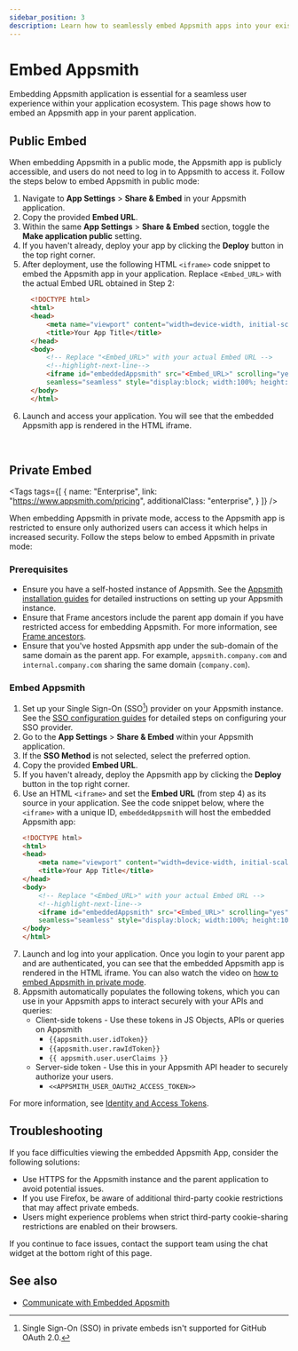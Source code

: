 ```yaml
---
sidebar_position: 3
description: Learn how to seamlessly embed Appsmith apps into your existing application.
---
```


# Embed Appsmith

Embedding Appsmith application is essential for a seamless user experience within your application ecosystem. This page shows how to embed an Appsmith app in your parent application.

## Public Embed

When embedding Appsmith in a public mode, the Appsmith app is publicly accessible, and users do not need to log in to Appsmith to access it. Follow the steps below to embed Appsmith in public mode:

1. Navigate to **App Settings** > **Share & Embed** in your Appsmith application.
2. Copy the provided **Embed URL**.
3. Within the same **App Settings** > **Share & Embed** section, toggle the **Make application public** setting.
4. If you haven't already, deploy your app by clicking the **Deploy** button in the top right corner.
5. After deployment, use the following HTML `<iframe>` code snippet to embed the Appsmith app in your application. Replace `<Embed_URL>` with the actual Embed URL obtained in Step 2:  
    ```html
      <!DOCTYPE html>
      <html>
      <head>
          <meta name="viewport" content="width=device-width, initial-scale=1">
          <title>Your App Title</title>
      </head>
      <body>
          <!-- Replace "<Embed_URL>" with your actual Embed URL -->
          <!--highlight-next-line-->
          <iframe id="embeddedAppsmith" src="<Embed_URL>" scrolling="yes"
          seamless="seamless" style="display:block; width:100%; height:100vh;"></iframe>
      </body>
      </html>
    ```
6. Launch and access your application. You will see that the embedded Appsmith app is rendered in the HTML iframe.

<!-- vale off -->
<br/>
<div className="tag-wrapper">

## Private Embed

<Tags
  tags={[
    {
      name: "Enterprise",
      link: "https://www.appsmith.com/pricing",
      additionalClass: "enterprise",
    }
  ]}
/>
</div>

When embedding Appsmith in private mode, access to the Appsmith app is restricted to ensure only authorized users can access it which helps in increased security. Follow the steps below to embed Appsmith in private mode:

### Prerequisites

* Ensure you have a self-hosted instance of Appsmith. See the [Appsmith installation guides](/getting-started/setup/installation-guides) for detailed instructions on setting up your Appsmith instance.
* Ensure that Frame ancestors include the parent app domain if you have restricted access for embedding Appsmith. For more information, see [Frame ancestors](/getting-started/setup/environment-variables#appsmith_allowed_frame_ancestors).
* Ensure that you've hosted Appsmith app under the sub-domain of the same domain as the parent app. For example, `appsmith.company.com` and `internal.company.com` sharing the same domain (`company.com`).

### Embed Appsmith

1. Set up your Single Sign-On (SSO[^sso]) provider on your Appsmith instance. See the [SSO configuration guides](/getting-started/setup/instance-configuration/authentication) for detailed steps on configuring your SSO provider.
2. Go to the **App Settings** > **Share & Embed** within your Appsmith application.
3. If the **SSO Method** is not selected, select the preferred option.
3. Copy the provided **Embed URL**.
4. If you haven't already, deploy the Appsmith app by clicking the **Deploy** button in the top right corner.
5. Use an HTML `<iframe>` and set the **Embed URL** (from step 4) as its source in your application. See the code snippet below, where the `<iframe>` with a unique ID, `embeddedAppsmith` will host the embedded Appsmith app:
    ```html
    <!DOCTYPE html>
    <html>
    <head>
        <meta name="viewport" content="width=device-width, initial-scale=1">
        <title>Your App Title</title>
    </head>
    <body>
        <!-- Replace "<Embed_URL>" with your actual Embed URL -->
        <!--highlight-next-line-->
        <iframe id="embeddedAppsmith" src="<Embed_URL>" scrolling="yes"
        seamless="seamless" style="display:block; width:100%; height:100vh;"></iframe>
    </body>
    </html>
    ```
6. Launch and log into your application. Once you login to your parent app and are authenticated, you can see that the embedded Appsmith app is rendered in the HTML iframe. You can also watch the video on [how to embed Appsmith in private mode](https://youtube.com/embed/Zoiy1tKcjzU?autoplay=1).
7. Appsmith automatically populates the following tokens, which you can use in your Appsmith apps to interact securely with your APIs and queries:
    * Client-side tokens - Use these tokens in JS Objects, APIs or queries on Appsmith
      * `{{appsmith.user.idToken}}`
      * `{{appsmith.user.rawIdToken}}`
      * `{{ appsmith.user.userClaims }}`
    * Server-side token - Use this in your Appsmith API header to securely authorize your users.
      * `<<APPSMITH_USER_OAUTH2_ACCESS_TOKEN>>`

  For more information, see [Identity and Access Tokens](/getting-started/setup/instance-configuration/authentication/json-web-tokens-jwt).

[^sso]: Single Sign-On (SSO) in private embeds isn't supported for GitHub OAuth 2.0.

## Troubleshooting

If you face difficulties viewing the embedded Appsmith App, consider the following solutions:

* Use HTTPS for the Appsmith instance and the parent application to avoid potential issues.
* If you use Firefox, be aware of additional third-party cookie restrictions that may affect private embeds.
* Users might experience problems when strict third-party cookie-sharing restrictions are enabled on their browsers.

If you continue to face issues, contact the support team using the chat widget at the bottom right of this page.

## See also

* [Communicate with Embedded Appsmith](/build-apps/how-to-guides/send-messages-between-your-app-and-appsmith)
